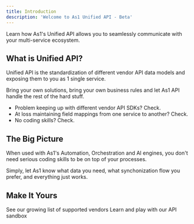 ```yaml
---
title: Introduction
description: 'Welcome to As1 Unified API - Beta'
---
```


Learn how As1's Unified API allows you to seamlessly communicate with your multi-service ecosystem.    


## What is Unified API?

Unified API is the standardization of different vendor API data models and exposing them to you as 1 single service.

Bring your own solutions, bring your own business rules and let As1 API handle the rest of the hard stuff. 

* Problem keeping up with different vendor API SDKs? Check.  
* At loss maintaining field mappings from one service to another? Check. 
* No coding skills? Check.

## The Big Picture

When used with As1's Automation, Orchestration and AI engines, you don't need serious coding skills to be on top of your processes. 

Simply, let As1 know what data you need, what synchonization flow you prefer, and everything just works.


## Make It Yours

<CardGroup cols={2}>
  <Card
    title="Integrations"
    icon="screwdriver-wrench"
    href="integrations"
  >
    See our growing list of supported vendors
  </Card>
  <Card
    title="Reference APIs"
    icon="code"
    href="/api-reference/introduction"
  >
    Learn and play with our API sandbox
  </Card>

</CardGroup>
